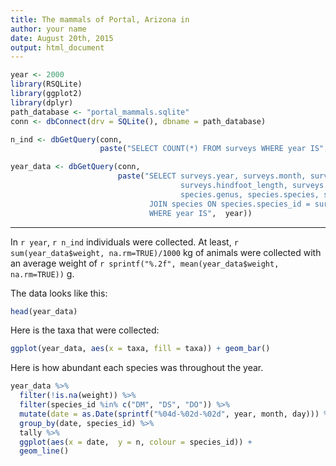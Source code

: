 ```yaml
---
title: The mammals of Portal, Arizona in 
author: your name
date: August 20th, 2015
output: html_document
---
```


```r
year <- 2000
library(RSQLite)
library(ggplot2)
library(dplyr)
path_database <- "portal_mammals.sqlite"
conn <- dbConnect(drv = SQLite(), dbname = path_database)

n_ind <- dbGetQuery(conn,
                    paste("SELECT COUNT(*) FROM surveys WHERE year IS", year))

year_data <- dbGetQuery(conn,
                        paste("SELECT surveys.year, surveys.month, surveys.day, surveys.species_id, surveys.sex,
                                      surveys.hindfoot_length, surveys.weight,
                                      species.genus, species.species, species.taxa FROM surveys
                               JOIN species ON species.species_id = surveys.species_id
                               WHERE year IS",  year))
```

----

In `r year`, `r n_ind` individuals were collected. At least,
`r sum(year_data$weight, na.rm=TRUE)/1000` kg of animals were collected with an average
weight of `r sprintf("%.2f", mean(year_data$weight, na.rm=TRUE))` g.

The data looks like this:

```r
head(year_data)
```

Here is the taxa that were collected:

```r
ggplot(year_data, aes(x = taxa, fill = taxa)) + geom_bar()
```

Here is how abundant each species was throughout the year.

```r
year_data %>%
  filter(!is.na(weight)) %>%
  filter(species_id %in% c("DM", "DS", "DO")) %>%
  mutate(date = as.Date(sprintf("%04d-%02d-%02d", year, month, day))) %>%
  group_by(date, species_id) %>%
  tally %>%
  ggplot(aes(x = date,  y = n, colour = species_id)) +
  geom_line()
```
